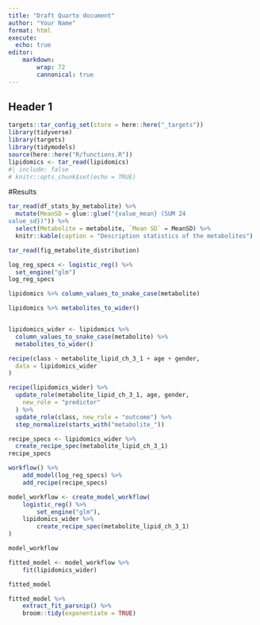 ```yaml
---
title: "Draft Quarto document"
author: "Your Name"
format: html
execute:
  echo: true
editor:
    markdown:
        wrap: 72
        cannonical: true
---
```


## Header 1

```r
targets::tar_config_set(store = here::here("_targets"))
library(tidyverse)
library(targets)
library(tidymodels)
source(here::here("R/functions.R"))
lipidomics <- tar_read(lipidomics)
#| include: false
# knitr::opts_chunk$set(echo = TRUE)
```

#Results

```r
tar_read(df_stats_by_metabolite) %>%
  mutate(MeanSD = glue::glue("{value_mean} (SUM	24
value_sd})")) %>%
  select(Metabolite = metabolite, `Mean SD` = MeanSD) %>%
  knitr::kable(caption = "Description statistics of the metabolites")
```

```r
tar_read(fig_metabolite_distribution)
```

```r
log_reg_specs <- logistic_reg() %>%
  set_engine("glm")
log_reg_specs
```

```r
lipidomics %>% column_values_to_snake_case(metabolite)
```

```r
lipidomics %>% metabolites_to_wider()


lipidomics_wider <- lipidomics %>%
  column_values_to_snake_case(metabolite) %>%
  metabolites_to_wider()
```

```r
recipe(class ~ metabolite_lipid_ch_3_1 + age + gender,
  data = lipidomics_wider
)
```

```r
recipe(lipidomics_wider) %>%
  update_role(metabolite_lipid_ch_3_1, age, gender,
    new_role = "predictor"
  ) %>%
  update_role(class, new_role = "outcome") %>%
  step_normalize(starts_with("metabolite_"))
```

```r
recipe_specs <- lipidomics_wider %>%
  create_recipe_spec(metabolite_lipid_ch_3_1)
recipe_specs
```

```r

workflow() %>%
    add_model(log_reg_specs) %>% 
    add_recipe(recipe_specs)

```

```r
model_workflow <- create_model_workflow(
    logistic_reg() %>%
        set_engine("glm"),
    lipidomics_wider %>%
        create_recipe_spec(metabolite_lipid_ch_3_1)
)

model_workflow 
```

```r
fitted_model <- model_workflow %>% 
    fit(lipidomics_wider)

fitted_model
```

```r
fitted_model %>% 
    extract_fit_parsnip() %>% 
    broom::tidy(exponentiate = TRUE)
```
